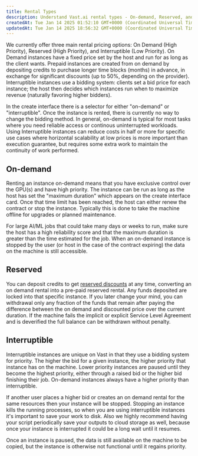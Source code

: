 ```yaml
---
title: Rental Types
description: Understand Vast.ai rental types - On-demand, Reserved, and Interruptible. Learn how each pricing model works, their differences, and when to use each.
createdAt: Tue Jan 14 2025 01:52:10 GMT+0000 (Coordinated Universal Time)
updatedAt: Tue Jan 14 2025 18:56:32 GMT+0000 (Coordinated Universal Time)
---
```


We currently offer three main rental pricing options: On Demand (High Priority), Reserved (High Priority), and Interruptible (Low Priority).
On Demand instances have a fixed price set by the host and run for as long as the client wants.
Prepaid instances are created from on demand by depositing credits to purchase longer time blocks (months) in advance, in exchange for significant discounts (up to 50%, depending on the provider).
Interruptible instances use a bidding system: clients set a bid price for each instance; the host then decides which instances run when to maximize revenue (naturally favoring higher bidders).

In the create interface there is a selector for either "on-demand" or "interruptible". Once the instance is rented, there is currently no way to change the bidding method. In general, on-demand is typical for most tasks where you need reliable access or continous uninterrupted workloads. Using Interruptible instances can reduce costs in half or more for specific use cases where horizontal scalability at low prices is more important than execution guarantee, but requires some extra work to maintain the continuity of work performed.

## On-demand

Renting an instance on-demand means that you have exclusive control over the GPU(s) and have high priority. The instance can be run as long as the host has set the "maximum duration" which appears on the create interface card. Once that time limit has been reached, the host can either renew the contract or stop the instance. Typically this is done to take the machine offline for upgrades or planned maintenance.

For large AI/ML jobs that could take many days or weeks to run, make sure the host has a high reliability score and that the maximum duration is greater than the time estimated for the job.
When an on-demand instance is stopped by the user (or host in the case of the contract expiring) the data on the machine is still accessible.

## Reserved

You can deposit credits to get [reserved discounts](https://docs.vast.ai/instances/reserved-instance-discounts) at any time, converting an on demand rental into a pre-paid reserved rental.
Any funds deposited are locked into that specific instance.
If you later change your mind, you can withdrawal only any fraction of the funds that remain after paying the difference between the on demand and discounted price over the current duration.
If the machine fails the implicit or explicit Service Level Agreement and is deverified the full balance can be withdrawn without penalty.

## Interruptible

Interruptible instances are unique on Vast in that they use a bidding system for priority. The higher the bid for a given instance, the higher priority that instance has on the machine. Lower priority instances are paused until they become the highest priority, either through a raised bid or the higher bid finishing their job. On-demand instances always have a higher priority than interruptible.

If another user places a higher bid or creates an on demand rental for the same resources then your instance will be stopped. Stopping an instance kills the running processes, so when you are using interruptible instances it's important to save your work to disk. Also we highly recommend having your script periodically save your outputs to cloud storage as well, because once your instance is interrupted it could be a long wait until it resumes.

Once an instance is paused, the data is still available on the machine to be copied, but the instance is otherwise not functional until it regains priority.
